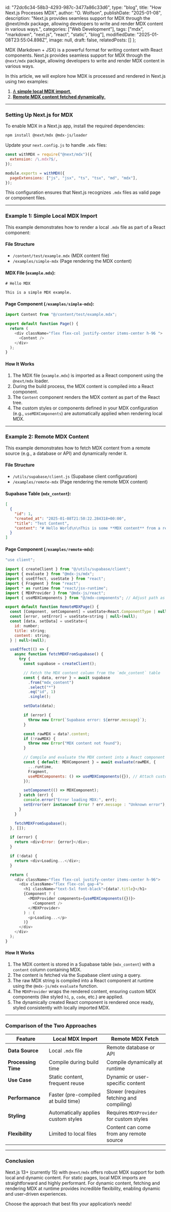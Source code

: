   id: "72dc6c34-58b3-4293-987c-3477a86c33d6",
  type: "blog",
  title: "How Next.js Processes MDX",
  author: "O. Wolfson",
  publishDate: "2025-01-08",
  description: "Next.js provides seamless support for MDX through the @next/mdx package, allowing developers to write and render MDX content in various ways.",
  categories: ["Web Development"],
  tags: ["mdx", "markdown", "next.js", "react", "static", "blog"],
  modifiedDate: "2025-01-08T23:55:04.898Z",
  image: null,
  draft: false,
  relatedPosts: []
};

MDX (Markdown + JSX) is a powerful format for writing content with React components. Next.js provides seamless support for MDX through the `@next/mdx` package, allowing developers to write and render MDX content in various ways.

In this article, we will explore how MDX is processed and rendered in Next.js using two examples:

1. [A **simple local MDX import**.](../examples/simple-mdx)
2. [**Remote MDX content fetched dynamically**.](../examples/remote-mdx)

---

### Setting Up Next.js for MDX

To enable MDX in a Next.js app, install the required dependencies:

```bash
npm install @next/mdx @mdx-js/loader
```

Update your `next.config.js` to handle `.mdx` files:

```javascript
const withMDX = require("@next/mdx")({
  extension: /\.mdx?$/,
});

module.exports = withMDX({
  pageExtensions: ["js", "jsx", "ts", "tsx", "md", "mdx"],
});
```

This configuration ensures that Next.js recognizes `.mdx` files as valid page or component files.

---

### Example 1: Simple Local MDX Import

This example demonstrates how to render a local `.mdx` file as part of a React component:

#### File Structure

- `/content/test/example.mdx` (MDX content file)
- `/examples/simple-mdx` (Page rendering the MDX content)

#### MDX File (`example.mdx`):

```mdx
# Hello MDX

This is a simple MDX example.
```

#### Page Component (`/examples/simple-mdx`):

```javascript
import Content from "@/content/test/example.mdx";

export default function Page() {
  return (
    <div className="flex flex-col justify-center items-center h-96 ">
      <Content />
    </div>
  );
}
```

#### How It Works

1. The MDX file (`example.mdx`) is imported as a React component using the `@next/mdx` loader.
2. During the build process, the MDX content is compiled into a React component.
3. The `Content` component renders the MDX content as part of the React tree.
4. The custom styles or components defined in your MDX configuration (e.g., `useMDXComponents`) are automatically applied when rendering local MDX.

---

### Example 2: Remote MDX Content

This example demonstrates how to fetch MDX content from a remote source (e.g., a database or API) and dynamically render it.

#### File Structure

- `/utils/supabase/client.js` (Supabase client configuration)
- `/examples/remote-mdx` (Page rendering the remote MDX content)

#### Supabase Table (`mdx_content`):

```json
[
  {
    "id": 1,
    "created_at": "2025-01-08T21:50:22.284318+00:00",
    "title": "Test Content",
    "content": "# Hello World\n\nThis is some **MDX content** from a remote source, Supabase."
  }
]
```

#### Page Component (`/examples/remote-mdx`):

```javascript
"use client";

import { createClient } from "@/utils/supabase/client";
import { evaluate } from "@mdx-js/mdx";
import { useEffect, useState } from "react";
import { Fragment } from "react";
import * as runtime from "react/jsx-runtime";
import { MDXProvider } from "@mdx-js/react";
import { useMDXComponents } from "@/mdx-components"; // Adjust path as needed

export default function RemoteMDXPage() {
  const [Component, setComponent] = useState<React.ComponentType | null>(null);
  const [error, setError] = useState<string | null>(null);
  const [data, setData] = useState<{
    id: number;
    title: string;
    content: string;
  } | null>(null);

  useEffect(() => {
    async function fetchMDXFromSupabase() {
      try {
        const supabase = createClient();

        // Fetch the MDX content column from the `mdx_content` table
        const { data, error } = await supabase
          .from("mdx_content")
          .select("*")
          .eq("id", 1)
          .single();

        setData(data);

        if (error) {
          throw new Error(`Supabase error: ${error.message}`);
        }

        const rawMDX = data?.content;
        if (!rawMDX) {
          throw new Error("MDX content not found");
        }

        // Compile and evaluate the MDX content into a React component
        const { default: MDXComponent } = await evaluate(rawMDX, {
          ...runtime,
          Fragment,
          useMDXComponents: () => useMDXComponents({}), // Attach custom MDX components
        });

        setComponent(() => MDXComponent);
      } catch (err) {
        console.error("Error loading MDX:", err);
        setError(err instanceof Error ? err.message : "Unknown error");
      }
    }

    fetchMDXFromSupabase();
  }, []);

  if (error) {
    return <div>Error: {error}</div>;
  }

  if (!data) {
    return <div>Loading...</div>;
  }

  return (
    <div className="flex flex-col justify-center items-center h-96">
      <div className="flex flex-col gap-4">
        <h1 className="text-5xl font-black">{data?.title}</h1>
        {Component ? (
          <MDXProvider components={useMDXComponents({})}>
            <Component />
          </MDXProvider>
        ) : (
          <p>Loading...</p>
        )}
      </div>
    </div>
  );
}
```

#### How It Works

1. The MDX content is stored in a Supabase table (`mdx_content`) with a `content` column containing MDX.
2. The content is fetched via the Supabase client using a query.
3. The raw MDX string is compiled into a React component at runtime using the `@mdx-js/mdx` `evaluate` function.
4. The `MDXProvider` wraps the rendered content, ensuring custom MDX components (like styled `h1`, `p`, `code`, etc.) are applied.
5. The dynamically created React component is rendered once ready, styled consistently with locally imported MDX.

---

### Comparison of the Two Approaches

| Feature             | Local MDX Import                    | Remote MDX Fetch                         |
| ------------------- | ----------------------------------- | ---------------------------------------- |
| **Data Source**     | Local `.mdx` file                   | Remote database or API                   |
| **Processing Time** | Compile during build time           | Compile dynamically at runtime           |
| **Use Case**        | Static content, frequent reuse      | Dynamic or user-specific content         |
| **Performance**     | Faster (pre-compiled at build time) | Slower (requires fetching and compiling) |
| **Styling**         | Automatically applies custom styles | Requires `MDXProvider` for custom styles |
| **Flexibility**     | Limited to local files              | Content can come from any remote source  |

---

### Conclusion

Next.js 13+ (currently 15) with `@next/mdx` offers robust MDX support for both local and dynamic content. For static pages, local MDX imports are straightforward and highly performant. For dynamic content, fetching and rendering MDX at runtime provides incredible flexibility, enabling dynamic and user-driven experiences.

Choose the approach that best fits your application’s needs!